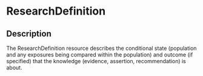 # ResearchDefinition
 ## Description 
 The ResearchDefinition resource describes the conditional state (population and any exposures being compared within the population) and outcome (if specified) that the knowledge (evidence, assertion, recommendation) is about.